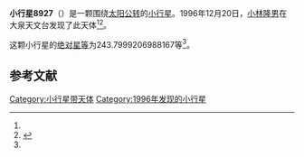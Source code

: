 {{Infobox planet
| bgcolour = #FFFFC0
| name = 8927 Ryojiro
| symbol = 
| image = 
| caption = 
| discovery = yes
| discovery_ref = 
| discoverer = [[小林隆男|小林隆男]]
| discovery_site = [[大泉天文台|大泉天文台]] 
| discovered = 1996年12月20日
| designations = yes
| mp_name = 
| named_after = 
| alt_names = 1996 YT/ 1995 TF8
| mp_category = [[主带小行星|主带小行星]]
| orbit_ref = <ref name="a">[http://ssd.jpl.nasa.gov/sbdb.cgi?sstr=8927 8927 Ryojiro] {{Wayback|url=http://ssd.jpl.nasa.gov/sbdb.cgi?sstr=8927 |date=20140814231324 }}，小行星數據庫瀏覽器（JPL Small-Body Database Browser）－[[美国国家航空航天局|美国国家航空航天局]]喷气推进实验室</ref>
| epoch = 2456400.5 (2013年4月18日更新)
| aphelion = {{convert|2.824470507608521|AU|km|3|abbr=on|lk=out}}
| perihelion = {{convert|1.987483456585448|AU|km|3|abbr=on}}
| semimajor = {{convert|2.405976982096984|AU|km|3|abbr=on}}
| eccentricity = 0.173939123
| period = 1363.124831 [[日|日]]<br />3.73[[儒略年|儒略年]]
| avg_speed = 
| inclination = 3.484627966690428
| asc_node = 37.95164133460546
| mean_anomaly = 
| arg_peri = 243.7999206988167
| satellites = 
| physical_characteristics = yes
| dimensions = 
| mass = 
| density = 
| surface_grav = 
| escape_velocity = 
| sidereal_day = 
| axial_tilt = 
| pole_ecliptic_lat = 
| pole_ecliptic_lon = 
| albedo = 
| temperatures= 
| temp_name1 = 
| mean_temp_1 = 
| max_temp_1 = 
| temp_name2 = 
| max_temp_2 = 
| spectral_type = 
| abs_magnitude = 243.7999206988167
}}

'''小行星8927'''（{{lang-en|8927 Ryojiro}}）是一颗围绕[[太阳|太阳]][[公转|公转]]的[[小行星|小行星]]。1996年12月20日，[[小林隆男|小林隆男]]在大泉天文台发现了此天体<ref name="a" /><ref>{{cite news|title=小行星列表|url=http://cfa-www.harvard.edu/iau/lists/NumberedMPs.txt|accessdate=2013-07-08|newspaper=哈佛大学|archive-date=2008-05-17|archive-url=https://web.archive.org/web/20080517010638/http://cfa-www.harvard.edu/iau/lists/NumberedMPs.txt|dead-url=no}}</ref>。

这颗小行星的[[绝对星等|绝对星等]]为243.7999206988167等<ref name="a" />。

==参考文献==
{{reflist}}
{{Minor Planet Number|[[小行星8926|小行星8926]]|[[小行星8928|小行星8928]]}}

{{小天体}}

[[Category:小行星带天体|Category:小行星带天体]]
[[Category:1996年发现的小行星|Category:1996年发现的小行星]]

{{asteroid-stub}}